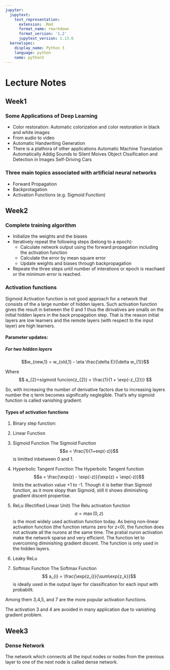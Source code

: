 ```yaml
---
jupyter:
  jupytext:
    text_representation:
      extension: .Rmd
      format_name: rmarkdown
      format_version: '1.2'
      jupytext_version: 1.13.6
  kernelspec:
    display_name: Python 3
    language: python
    name: python3
---
```


# Lecture Notes

<!-- #region -->
## Week1

### Some Applications of Deep Learning


- Color restoration: Automatic colorization and color restoration in black and white images
- From audio to video
- Automatic Handwriting Generation
- There is a plathora of other applications
     Automatic Machine Translation
     Automatically Addig Sounds to Silent Moives
     Object Clssification and Detection in Images
     Self-Driving Cars
     

### Three main topics associated with artificial neural networks

- Forward Propagation
- Backprotagation
- Activation Functions (e.g. Sigmoid Function)


<!-- #endregion -->

<!-- #region -->
## Week2


### Complete training algorithm
- Initialize the weights and the biases
- Iteratively repeat the following steps (belong to a epoch):
    - Calculate network output using the forward propagation including the activation function
    - Calculate the error by mean square error
    - Update weights and biases through backpropagation
- Repeate the three steps until number of interations or epoch is reachaed or the minimum error is reached.

### Activation functions

Sigmoid Activation function is not good approach for a network that consists of the a large number of hidden layers. Such activation function gives the result in between the 0 and 1 thus the dirivatives are smalls on the initial hidden layers in the back propagation step. That is the reason initial layers are low learners and the remote layers (with respect to the input layer) are high learners.

#### Parameter updates:

##### For two hidden layers


$$w_{new,1} = w_{old,1} - \eta \frac{\delta E}{\delta w_{1}}$$

\begin{equation}
w_{new,1} = w_{old,1} - \eta \frac{\delta E}{\delta a_{2}} \frac{\delta a_{2}}{\delta z_{2}} \frac{\delta z_{2}}{\delta a_{1}} \frac{\delta a_{1}}{\delta z_{1}} \frac{\delta z_{1}}{\delta w_{1}} 
\end{equation}



\begin{equation}
w_{new,2} = w_{old,2} - \eta \frac{\delta E}{\delta a_{2}} \frac{\delta a_{2}}{\delta z_{2}} \frac{\delta z_{2}}{\delta w_{2}}
\end{equation}


Where $$ a_{2}=sigmoid funcion(z_{2}) = \frac{1}{1 + \exp(-z_{2})} $$


So, with increasing the number of derivative factors due to increasing layers number the $\eta$ term becomes significatly neglegible. That's why sigmoid function is called vanishing gradient.

#### Types of activation functions#
1. Binary step function:
2. Linear Function

3. Sigmoid Function
The Sigmoid Function $$a = \frac{1}{1+exp(-z)}$$ is limitted inbetween 0 and 1.

4. Hyperbolic Tangent Function
The Hyperbolic Tangent function $$a = \frac{\exp(z) - \exp(-z)}{\exp(z) + \exp(-z)}$$ limits the activation value +1 to -1. Though it is better than Sigmoid function, as it more slopy than Sigmoid, still it shows diminishing gradient discent propertise. 

5. ReLu (Rectified Linear Unit)
The Relu activation function $$a = \max(0,z)$$ is the most widely used activation function today. As being non-linear activation function (the function returns zero for z<0), the function does not activate all the nurons at the same time. The pratial nuron activation make the network sparse and very efficient. The function let to overcoming diminishing gradient discent. The function is only used in the hidden layers.
6. Leaky ReLu
7. Softmax Function
The Softmax Function $$ a_{i} = \frac{\exp{z_i}}{\sum\exp{z_k}}$$ is ideally used in the output layer for classification for each input with probabilit.

Among them 3,4,5, and 7 are the more popular activation functions.

The activation 3 and 4 are avoided in many application due to vanishing gradient problem.
<!-- #endregion -->

## Week3



### Dense Network

The network which connects all the input nodes or nodes from the previous layer to one of the next node is called dense network.

```python

```
